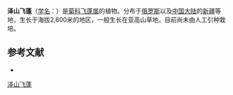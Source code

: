 {{Speciesbox
| name = 泽山飞蓬
| status = 
| status_system = 
| image =
| genus = Erigeron
| species = seravschanicus
| authority = M. Pop.
}}

'''泽山飞蓬'''（[[学名|学名]]：{{lang|la|''Erigeron seravschanicus''}}）是[[菊科|菊科]][[飞蓬属|飞蓬属]]的植物。分布于[[俄罗斯|俄罗斯]]以及[[中国大陆|中国大陆]]的[[新疆|新疆]]等地，生长于海拔2,600米的地区，一般生长在亚高山草地，目前尚未由人工引种栽培。

== 参考文献 ==
<div class="references-small">
* {{cite web| url =http://www.bioinfo.cn/db05/KmzwSpecies.php?action=view&id=4853| title =泽山飞蓬| work =《中国高等植物数据库全库》| publisher =中国科学院微生物研究所| author =昆明植物研究所| accessdate =2009-02-25| deadurl =yes| archiveurl =https://web.archive.org/web/20160305105615/http://www.bioinfo.cn/db05/KmzwSpecies.php?action=view&id=4853| archivedate =2016-03-05}}
</div>
{{Taxonbar|from=Q11145330}}

[[Category:飞蓬属|泽山飞蓬]]


{{植物小作品}}